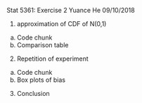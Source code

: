 Stat 5361: Exercise 2
Yuance He
09/10/2018

1. approximation of CDF of N(0,1)
  a) Code chunk
  b) Comparison table

2. Repetition of experiment
  a) Code chunk
  b) Box plots of bias

3. Conclusion
